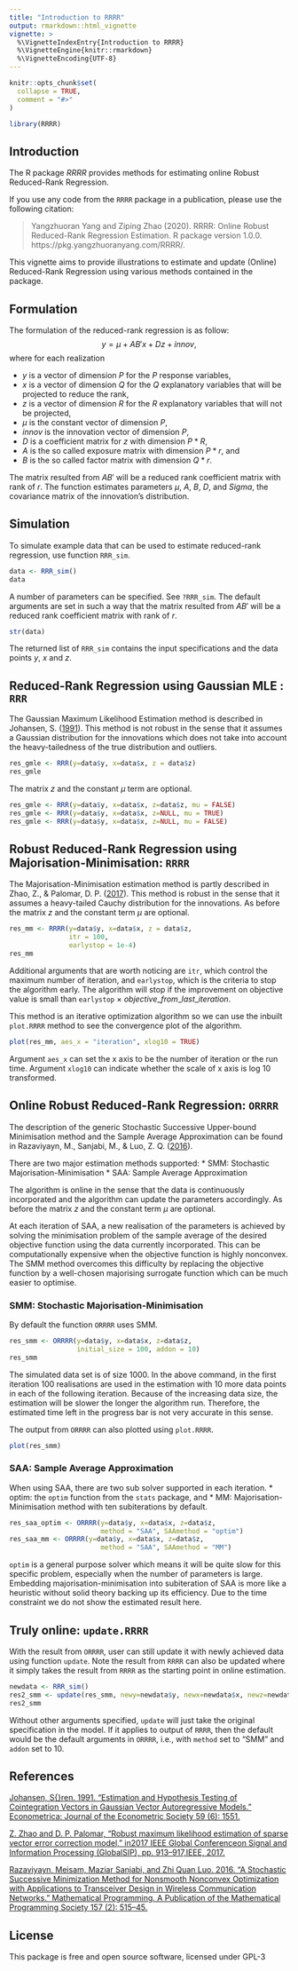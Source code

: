 ```yaml
---
title: "Introduction to RRRR"
output: rmarkdown::html_vignette
vignette: >
  %\VignetteIndexEntry{Introduction to RRRR}
  %\VignetteEngine{knitr::rmarkdown}
  %\VignetteEncoding{UTF-8}
---
```


```r
knitr::opts_chunk$set(
  collapse = TRUE,
  comment = "#>"
)
```

```r
library(RRRR)
```

## Introduction

The R package *RRRR* provides methods for estimating online Robust Reduced-Rank Regression.

If you use any code from the `RRRR` package in a publication, please use the following citation: 

>  Yangzhuoran Yang and Ziping Zhao (2020). RRRR: Online Robust   Reduced-Rank Regression Estimation. R package version 1.0.0. https://pkg.yangzhuoranyang.com/RRRR/.

This vignette aims to provide illustrations to estimate and update (Online) Reduced-Rank Regression using various methods contained in the package.

## Formulation

The formulation of the reduced-rank regression is as follow:
$$y = \mu +AB'  x + D z+innov,$$
where for each realization 

* $y$ is a vector of dimension $P$ for the $P$ response variables,
* $x$ is a vector of dimension $Q$ for the $Q$ explanatory variables that will be projected to reduce the rank,
* $z$ is a vector of dimension $R$ for the $R$ explanatory variables that will not be projected,
* $\mu$ is the constant vector of dimension $P$,
* $innov$ is the innovation vector of dimension $P$,
* $D$ is a coefficient matrix for $z$ with dimension $P*R$,
* $A$ is the so called exposure matrix with dimension $P*r$, and
* $B$ is the so called factor matrix with dimension $Q*r$.

The matrix resulted from $AB'$ will be a reduced rank coefficient matrix with rank of $r$.
The function estimates parameters $\mu$, $A$, $B$, $D$, and $Sigma$, the covariance matrix of
the innovation's distribution.

## Simulation

To simulate example data that can be used to estimate reduced-rank regression, use function `RRR_sim`.

```r
data <- RRR_sim()
data
```

A number of parameters can be specified. See `?RRR_sim`. The default arguments are set in such a way that the matrix resulted from $AB'$ will be a reduced rank coefficient matrix with rank of $r$. 

```r
str(data)
```

The returned list of `RRR_sim` contains the input specifications and the data points $y$, $x$ and $z$.

## Reduced-Rank Regression using Gaussian MLE : `RRR`

The Gaussian Maximum Likelihood Estimation method is described in Johansen, S. ([1991](#ref)). This method is not robust in the sense that it assumes a Gaussian distribution for the innovations which does not take into account the heavy-tailedness of the true distribution and outliers. 

```r
res_gmle <- RRR(y=data$y, x=data$x, z = data$z)
res_gmle
```

The matrix $z$ and the constant $\mu$ term are optional.

```r
res_gmle <- RRR(y=data$y, x=data$x, z=data$z, mu = FALSE)
res_gmle <- RRR(y=data$y, x=data$x, z=NULL, mu = TRUE)
res_gmle <- RRR(y=data$y, x=data$x, z=NULL, mu = FALSE)
```





## Robust Reduced-Rank Regression using Majorisation-Minimisation: `RRRR`

The Majorisation-Minimisation estimation method is partly described in Zhao, Z., & Palomar, D. P. ([2017](#ref)). This method is robust in the sense that it assumes a heavy-tailed Cauchy distribution for the innovations. 
As before the matrix $z$ and the constant term $\mu$ are optional.

```r
res_mm <- RRRR(y=data$y, x=data$x, z = data$z, 
               itr = 100, 
               earlystop = 1e-4)
res_mm
```

Additional arguments that are worth noticing are `itr`, which control the maximum number of iteration, and `earlystop`, which is the criteria to stop the algorithm early. The algorithm will stop if the improvement on objective value is small than 
`earlystop` $\times\ objective\_from\_last\_iteration$. 

This method is an iterative optimization algorithm so we can use the inbuilt `plot.RRRR` method to see the convergence plot of the algorithm.

```r
plot(res_mm, aes_x = "iteration", xlog10 = TRUE)
```

Argument `aes_x` can set the x axis to be the number of iteration or the run time. Argument `xlog10` can indicate whether the scale of x axis is log 10 transformed.




## Online Robust Reduced-Rank Regression: `ORRRR`

The description of the generic Stochastic Successive Upper-bound Minimisation method and the Sample Average Approximation can be found in Razaviyayn, M., Sanjabi, M., & Luo, Z. Q. ([2016](#ref)).

There are two major estimation methods supported:
* SMM: Stochastic Majorisation-Minimisation
* SAA: Sample Average Approximation

The algorithm is online in the sense that the data is continuously incorporated and the algorithm can update the parameters accordingly. As before the matrix $z$ and the constant term $\mu$ are optional.

At each iteration of SAA, a new realisation of the parameters is achieved by solving the minimisation problem of the sample average of the desired objective function using the data currently incorporated. This can be computationally expensive when the objective function is highly nonconvex. The SMM method overcomes this difficulty by replacing the objective function by a well-chosen majorising surrogate function which can be much easier to optimise.

### SMM: Stochastic Majorisation-Minimisation

By default the function `ORRRR` uses SMM.

```r
res_smm <- ORRRR(y=data$y, x=data$x, z=data$z, 
                 initial_size = 100, addon = 10)
res_smm
```
The simulated data set is of size 1000. In the above command, in the first iteration 100 realisations are used in the estimation with 10 more data points in each of the following iteration. 
Because of the increasing data size, the estimation will be slower the longer the algorithm run. Therefore, the estimated time left in the progress bar is not very accurate in this sense.

The output from `ORRRR` can also plotted using `plot.RRRR`.

```r
plot(res_smm)
```


### SAA: Sample Average Approximation

When using SAA, there are two sub solver supported in each iteration.
* optim: the `optim` function from the `stats` package, and
* MM: Majorisation-Minimisation method with ten subiterations by default.

```r
res_saa_optim <- ORRRR(y=data$y, x=data$x, z=data$z,
                       method = "SAA", SAAmethod = "optim")
res_saa_mm <- ORRRR(y=data$y, x=data$x, z=data$z,
                       method = "SAA", SAAmethod = "MM")
```

`optim` is a general purpose solver which means it will be quite slow for this specific problem, especially when the number of parameters is large.
Embedding majorisation-minimisation into subiteration of SAA is more like a heuristic without solid theory backing up its efficiency.
Due to the time constraint we do not show the estimated result here.




## Truly online: `update.RRRR`

With the result from `ORRRR`, user can still update it with newly achieved data using function `update`. Note the result from `RRRR` can also be updated where it simply takes the result from `RRRR` as the starting point in online estimation.

```r
newdata <- RRR_sim()
res2_smm <- update(res_smm, newy=newdata$y, newx=newdata$x, newz=newdata$z)
res2_smm
```

Without other arguments specified, `update` will just take the original specification in the model. If it applies to output of `RRRR`, then the default would be the default arguments in `ORRRR`, i.e., with `method` set to "SMM" and `addon` set to 10.



## References {#ref}

[Johansen, S{\o}ren. 1991. “Estimation and Hypothesis Testing of Cointegration Vectors in Gaussian Vector Autoregressive Models.” Econometrica: Journal of the Econometric Society 59 (6): 1551.](https://www.jstor.org/stable/2938278?origin=crossref)

[Z. Zhao and D. P. Palomar, "Robust maximum likelihood estimation of sparse vector error correction model," in2017 IEEE Global Conferenceon Signal and Information Processing (GlobalSIP), pp. 913–917,IEEE, 2017.](https://ieeexplore.ieee.org/abstract/document/8309093/)

[Razaviyayn, Meisam, Maziar Sanjabi, and Zhi Quan Luo. 2016. “A Stochastic Successive Minimization Method for Nonsmooth Nonconvex Optimization with Applications to Transceiver Design in Wireless Communication Networks.” Mathematical Programming. A Publication of the Mathematical Programming Society 157 (2): 515–45.](http://link.springer.com/10.1007/s10107-016-1021-7)

## License

This package is free and open source software, licensed under GPL-3
